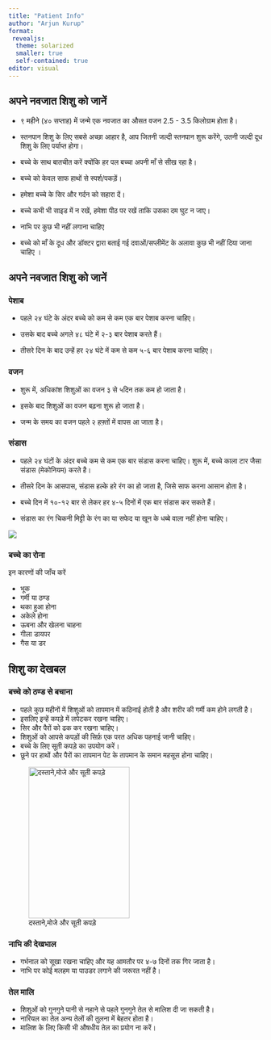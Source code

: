 ```yaml
---
title: "Patient Info"
author: "Arjun Kurup"
format: 
 revealjs:
  theme: solarized
  smaller: true
  self-contained: true
editor: visual
---
```


## अपने नवजात शिशु को जानें{.incremental}

-   ९ महीने (४० सप्ताह) में जन्मे एक नवजात का औसत वजन 2.5 - 3.5 किलोग्राम होता है।

-   स्तनपान शिशु के लिए सबसे अच्छा आहार है, आप जितनी जल्दी स्तनपान शुरू करेंगे, उतनी जल्दी दूध शिशु के लिए पर्याप्त होगा।

-   बच्चे के साथ बातचीत करें क्योंकि हर पल बच्चा अपनी माँ से सीख रहा है।

-   बच्चे को केवल साफ हाथों से स्पर्श/पकड़ें।

-   हमेशा बच्चे के सिर और गर्दन को सहारा दें।

-   बच्चे कभी भी साइड में न रखें, हमेशा पीठ पर रखें ताकि उसका दम घुट न जाए।

-   नाभि पर कुछ भी नहीं लगाना चाहिए

-   बच्चे को माँ के दूध और डॉक्टर द्वारा बताई गई दवाओं/सप्लीमेंट के अलावा कुछ भी नहीं दिया जाना चाहिए ।

## अपने नवजात शिशु को जानें

::: {.panel-tabset}


### पेशाब

-   पहले २४ घंटे के अंदर बच्चे को कम से कम एक बार पेशाब करना चाहिए।

-   उसके बाद बच्चे अगले ४८ घंटे में २-३ बार पेशाब करते हैं।

-   तीसरे दिन के बाद उन्हें हर २४ घंटे में कम से कम ५-६ बार पेशाब करना चाहिए।

### वजन

-   शुरू में, अधिकांश शिशुओं का वजन ३ से ५दिन तक कम हो जाता है।

-   इसके बाद शिशुओं का वजन बढ़ना शुरू हो जाता है।

-   जन्म के समय का वजन पहले २ हफ़्तों में वापस आ जाता है।

### संडास 

-   पहले २४ घंटों के अंदर बच्चे कम से कम एक बार संडास करना चाहिए। शुरू में, बच्चे काला टार जैसा संडास (मेकोनियम) करते है।

-   तीसरे दिन के आसपास, संडास हल्के हरे रंग का हो जाता है, जिसे साफ करना आसान होता है।

-   बच्चे दिन में १०-१२ बार से लेकर हर ४-५ दिनों में एक बार संडास कर सकते हैं।

-   संडास का रंग चिकनी मिट्टी के रंग का या सफेद या खून के धब्बे वाला नहीं होना चाहिए।

![](stoolcolor.png){.r-stretch}

### बच्चे का रोना 

इन कारणों की जाँच करें 

- भूक 
- गर्मी या ठण्ड 
- थका हुआ होना 
- अकेले होना 
- ऊबना और खेलना चाहना 
- गीला डायपर 
- गैस या डर 

:::



## शिशु का देखबल 
::: {.panel-tabset}

### **बच्चे को ठण्ड से बचाना**

- पहले कुछ महीनों में शिशुओं को तापमान में कठिनाई होती है और शरीर की गर्मी कम होने लगती है। 
- इसलिए इन्हें कपड़े में लपेटकर रखना चाहिए।
- सिर और पैरों को ढक कर रखना चाहिए।
- शिशुओं को आपसे कपड़ों की सिर्फ़ एक परत अधिक पहनाई जानी चाहिए।
- बच्चे के लिए सूती कपड़े का उपयोग करें।
- छूने पर हाथों और पैरों का तापमान पेट के तापमान के समान महसूस होना चाहिए।

![दस्ताने,मोजे और सूती कपड़े ](clothes.png){.absolute top="0" right="0" height=300 width=200}


### नाभि की देखभाल
- गर्भनाल को सूखा रखना चाहिए और यह आमतौर पर ४-७ दिनों तक गिर जाता है।
- नाभि पर कोई मलहम या पाउडर लगाने की जरूरत नहीं है।

### तेल मालि
- शिशुओं को गुनगुने पानी से नहाने से पहले गुनगुने तेल से मालिश दी जा सकती है।
- नारियल का तेल अन्य तेलों की तुलना में बेहतर होता है।
- मालिश के लिए किसी भी औषधीय तेल का प्रयोग ना करें।

:::
